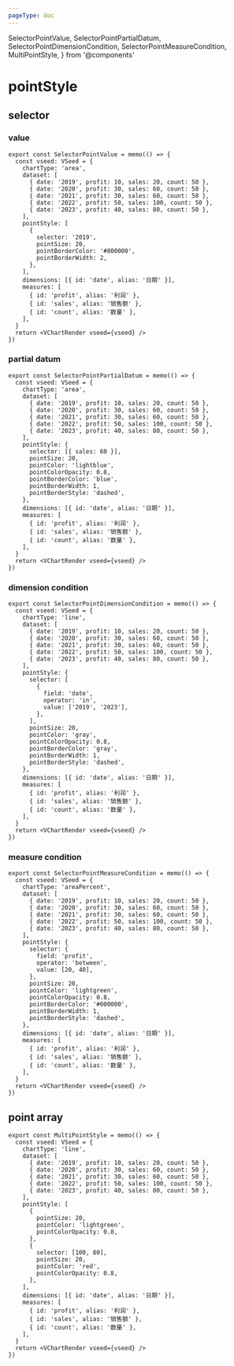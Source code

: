 ```yaml
---
pageType: doc
---
```


  SelectorPointValue,
  SelectorPointPartialDatum,
  SelectorPointDimensionCondition,
  SelectorPointMeasureCondition,
  MultiPointStyle,
} from '@components'

# pointStyle

## selector

### value

<SelectorPointValue />

```tsx pure {11-18}
export const SelectorPointValue = memo(() => {
  const vseed: VSeed = {
    chartType: 'area',
    dataset: [
      { date: '2019', profit: 10, sales: 20, count: 50 },
      { date: '2020', profit: 30, sales: 60, count: 50 },
      { date: '2021', profit: 30, sales: 60, count: 50 },
      { date: '2022', profit: 50, sales: 100, count: 50 },
      { date: '2023', profit: 40, sales: 80, count: 50 },
    ],
    pointStyle: [
      {
        selector: '2019',
        pointSize: 20,
        pointBorderColor: '#000000',
        pointBorderWidth: 2,
      },
    ],
    dimensions: [{ id: 'date', alias: '日期' }],
    measures: [
      { id: 'profit', alias: '利润' },
      { id: 'sales', alias: '销售额' },
      { id: 'count', alias: '数量' },
    ],
  }
  return <VChartRender vseed={vseed} />
})
```

### partial datum

<SelectorPointPartialDatum />

```tsx pure {11-19}
export const SelectorPointPartialDatum = memo(() => {
  const vseed: VSeed = {
    chartType: 'area',
    dataset: [
      { date: '2019', profit: 10, sales: 20, count: 50 },
      { date: '2020', profit: 30, sales: 60, count: 50 },
      { date: '2021', profit: 30, sales: 60, count: 50 },
      { date: '2022', profit: 50, sales: 100, count: 50 },
      { date: '2023', profit: 40, sales: 80, count: 50 },
    ],
    pointStyle: {
      selector: [{ sales: 60 }],
      pointSize: 20,
      pointColor: 'lightblue',
      pointColorOpacity: 0.8,
      pointBorderColor: 'blue',
      pointBorderWidth: 1,
      pointBorderStyle: 'dashed',
    },
    dimensions: [{ id: 'date', alias: '日期' }],
    measures: [
      { id: 'profit', alias: '利润' },
      { id: 'sales', alias: '销售额' },
      { id: 'count', alias: '数量' },
    ],
  }
  return <VChartRender vseed={vseed} />
})
```

### dimension condition

<SelectorPointDimensionCondition />

```tsx pure {11-19}
export const SelectorPointDimensionCondition = memo(() => {
  const vseed: VSeed = {
    chartType: 'line',
    dataset: [
      { date: '2019', profit: 10, sales: 20, count: 50 },
      { date: '2020', profit: 30, sales: 60, count: 50 },
      { date: '2021', profit: 30, sales: 60, count: 50 },
      { date: '2022', profit: 50, sales: 100, count: 50 },
      { date: '2023', profit: 40, sales: 80, count: 50 },
    ],
    pointStyle: {
      selector: [
        {
          field: 'date',
          operator: 'in',
          value: ['2019', '2023'],
        },
      ],
      pointSize: 20,
      pointColor: 'gray',
      pointColorOpacity: 0.8,
      pointBorderColor: 'gray',
      pointBorderWidth: 1,
      pointBorderStyle: 'dashed',
    },
    dimensions: [{ id: 'date', alias: '日期' }],
    measures: [
      { id: 'profit', alias: '利润' },
      { id: 'sales', alias: '销售额' },
      { id: 'count', alias: '数量' },
    ],
  }
  return <VChartRender vseed={vseed} />
})
```

### measure condition

<SelectorPointMeasureCondition />

```tsx pure {11-23}
export const SelectorPointMeasureCondition = memo(() => {
  const vseed: VSeed = {
    chartType: 'areaPercent',
    dataset: [
      { date: '2019', profit: 10, sales: 20, count: 50 },
      { date: '2020', profit: 30, sales: 60, count: 50 },
      { date: '2021', profit: 30, sales: 60, count: 50 },
      { date: '2022', profit: 50, sales: 100, count: 50 },
      { date: '2023', profit: 40, sales: 80, count: 50 },
    ],
    pointStyle: {
      selector: {
        field: 'profit',
        operator: 'between',
        value: [20, 40],
      },
      pointSize: 20,
      pointColor: 'lightgreen',
      pointColorOpacity: 0.8,
      pointBorderColor: '#000000',
      pointBorderWidth: 1,
      pointBorderStyle: 'dashed',
    },
    dimensions: [{ id: 'date', alias: '日期' }],
    measures: [
      { id: 'profit', alias: '利润' },
      { id: 'sales', alias: '销售额' },
      { id: 'count', alias: '数量' },
    ],
  }
  return <VChartRender vseed={vseed} />
})
```

## point array

<MultiPointStyle />

```tsx pure {11-23}
export const MultiPointStyle = memo(() => {
  const vseed: VSeed = {
    chartType: 'line',
    dataset: [
      { date: '2019', profit: 10, sales: 20, count: 50 },
      { date: '2020', profit: 30, sales: 60, count: 50 },
      { date: '2021', profit: 30, sales: 60, count: 50 },
      { date: '2022', profit: 50, sales: 100, count: 50 },
      { date: '2023', profit: 40, sales: 80, count: 50 },
    ],
    pointStyle: [
      {
        pointSize: 20,
        pointColor: 'lightgreen',
        pointColorOpacity: 0.8,
      },
      {
        selector: [100, 80],
        pointSize: 20,
        pointColor: 'red',
        pointColorOpacity: 0.8,
      },
    ],
    dimensions: [{ id: 'date', alias: '日期' }],
    measures: [
      { id: 'profit', alias: '利润' },
      { id: 'sales', alias: '销售额' },
      { id: 'count', alias: '数量' },
    ],
  }
  return <VChartRender vseed={vseed} />
})
```
